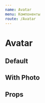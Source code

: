 ```yaml
---
name: Avatar
menu: Компоненты
route: /Avatar
---
```



# Avatar

## Default

<Playground>
  <Avatar name="Йобама Кеанос" size="XL" />
</Playground>

## With Photo

<Playground>
  <Avatar
    name="Тарас Обамос"
    size="3XL"
    image="https://cdn1.savepice.ru/uploads/2019/7/15/64a86751edd49f6741cac55c09ff95f6-full.png"
  />
</Playground>

## Props

<Props of={Avatar} />
